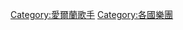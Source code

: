 {{Catnav|頁面分類|人物|各國人物|愛爾蘭人|愛爾蘭歌手}}
{{Commonscat|Musical groups from Ireland}}

[[Category:愛爾蘭歌手|Category:愛爾蘭歌手]]
[[Category:各國樂團|Category:各國樂團]]